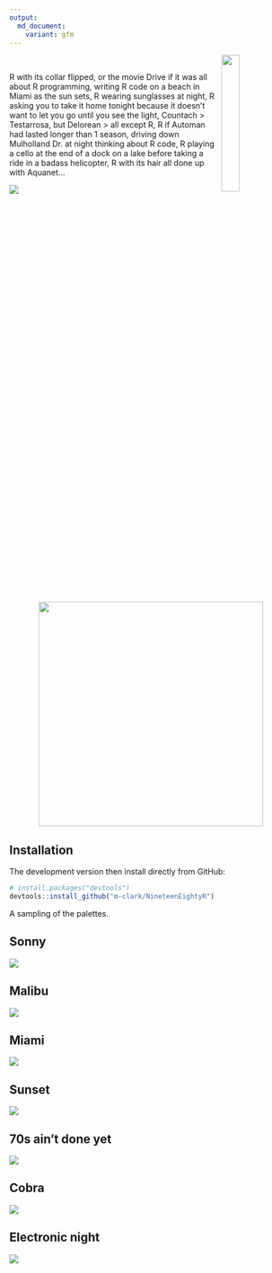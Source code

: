 ```yaml
---
output:
  md_document:
    variant: gfm
---
```


<!-- # <span style="color:#FF6EB4; font-family: 'Brush Script MT'">198R</span>  -->

<img src="man/figures/hex_2.png" align="right" width = 25%/>

<br>

R with its collar flipped, or the movie Drive if it was all about R programming,
writing R code on a beach in Miami as the sun sets, R wearing sunglasses at
night, R asking you to take it home tonight because it doesn't want to let you
go until you see the light, Countach > Testarrosa, but Delorean > all except R,
R if Automan had lasted longer than 1 season, driving down Mulholland Dr. at
night thinking about R code, R playing a cello at the end of a dock on a lake
before taking a ride in a badass helicopter, R with its hair all done up with
Aquanet...


<img src="man/figures/198R_1.png" style="display:block; margin: 0 auto;">
<img src="man/figures/Destination_R.png" style="display:block; margin: 0 auto;" height=400px>

## Installation 

The development version then install directly from GitHub: 
```r
# install.packages("devtools") 
devtools::install_github("m-clark/NineteenEightyR") 
``` 

A sampling of the palettes.


## Sonny

<img src="man/figures/sonny.png" style="display:block; margin: 0 auto;">


## Malibu

<img src="man/figures/malibu.png" style="display:block; margin: 0 auto;">

## Miami

<img src="man/figures/miami1.png" style="display:block; margin: 0 auto;">

## Sunset

<img src="man/figures/sunset2.png" style="display:block; margin: 0 auto;">

## 70s ain't done yet

<img src="man/figures/seventies_aint_done_yet.png" style="display:block; margin: 0 auto;">

## Cobra

<img src="man/figures/cobra.png" style="display:block; margin: 0 auto;">

## Electronic night
<img src="man/figures/electronic_night.png" style="display:block; margin: 0 auto;">



